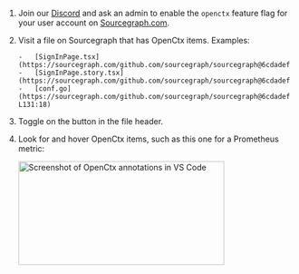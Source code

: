 
1.  Join our [Discord](/docs/community) and ask an admin to enable the `openctx` feature flag for your user account on [Sourcegraph.com](https://sourcegraph.com/search).
1.  Visit a file on Sourcegraph that has OpenCtx items. Examples:

        -   [SignInPage.tsx](https://sourcegraph.com/github.com/sourcegraph/sourcegraph@6cdadefe437e0c7a1afe28da424982ebe72b3654/-/blob/client/web/src/auth/SignInPage.tsx)
        -   [SignInPage.story.tsx](https://sourcegraph.com/github.com/sourcegraph/sourcegraph@6cdadefe437e0c7a1afe28da424982ebe72b3654/-/blob/client/web/src/auth/SignInPage.story.tsx)
        -   [conf.go](https://sourcegraph.com/github.com/sourcegraph/sourcegraph@6cdadefe437e0c7a1afe28da424982ebe72b3654/-/blob/internal/conf/conf.go?L131:18)

1.  Toggle on the <Globe className="inline" size={18} /> button in the file header.
1.  Look for and hover OpenCtx items, such as this one for a Prometheus metric:

    <img src="https://storage.googleapis.com/sourcegraph-assets/openctx/screenshot-codesearch-grafana-v0.png" width="363" height="183" alt="Screenshot of OpenCtx annotations in VS Code" className="border border-border" />
